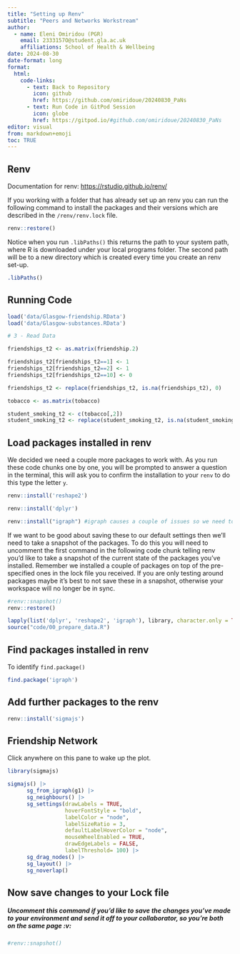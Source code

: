 ```yaml
---
title: "Setting up Renv"
subtitle: "Peers and Networks Workstream"
author:
  - name: Eleni Omiridou (PGR)
    email: 2333157O@student.gla.ac.uk
    affiliations: School of Health & Wellbeing 
date: 2024-08-30
date-format: long
format:
  html:
    code-links:
      - text: Back to Repository
        icon: github
        href: https://github.com/omiridoue/20240830_PaNs
      - text: Run Code in GitPod Session
        icon: globe
        href: https://gitpod.io/#github.com/omiridoue/20240830_PaNs
editor: visual
from: markdown+emoji
toc: TRUE
---
```


## Renv

Documentation for renv: <https://rstudio.github.io/renv/>

If you working with a folder that has already set up an renv you can run the following command to install the packages and their versions which are described in the `/renv/renv.lock` file.

```r
renv::restore()
```

Notice when you run `.libPaths()` this returns the path to your system path, where R is downloaded under your local programs folder. The second path will be to a new directory which is created every time you create an renv set-up.

```r
.libPaths()
```

## Running Code

```r
load('data/Glasgow-friendship.RData')
load('data/Glasgow-substances.RData')

# 3 - Read Data

friendships_t2 <- as.matrix(friendship.2)

friendships_t2[friendships_t2==1] <- 1
friendships_t2[friendships_t2==2] <- 1
friendships_t2[friendships_t2==10] <- 0

friendships_t2 <- replace(friendships_t2, is.na(friendships_t2), 0)

tobacco <- as.matrix(tobacco)

student_smoking_t2 <- c(tobacco[,2])
student_smoking_t2 <- replace(student_smoking_t2, is.na(student_smoking_t2), 0)
```

## Load packages installed in renv

We decided we need a couple more packages to work with. As you run these code chunks one by one, you will be prompted to answer a question in the terminal, this will ask you to confirm the installation to your `renv` to do this type the letter `y`.

```r
renv::install('reshape2')
```

```r
renv::install('dplyr')
```

```r
renv::install("igraph") #igraph causes a couple of issues so we need to install the above
```

If we want to be good about saving these to our default settings then we'll need to take a snapshot of the packages. To do this you will need to uncomment the first command in the following code chunk telling renv you'd like to take a snapshot of the current state of the packages you've installed. Remember we installed a couple of packages on top of the pre-specified ones in the lock file you received. If you are only testing around packages maybe it's best to not save these in a snapshot, otherwise your workspace will no longer be in sync.

```r
#renv::snapshot()
renv::restore()
```

```r

lapply(list('dplyr', 'reshape2', 'igraph'), library, character.only = TRUE)
source("code/00_prepare_data.R")
```

## Find packages installed in renv

To identify `find.package()`

```r
find.package('igraph')
```

## Add further packages to the renv

```r
renv::install('sigmajs')
```

## Friendship Network

Click anywhere on this pane to wake up the plot.

```r
library(sigmajs)

sigmajs() |> 
      sg_from_igraph(g1) |>  
      sg_neighbours() |> 
      sg_settings(drawLabels = TRUE, 
                  hoverFontStyle = "bold", 
                  labelColor = "node", 
                  labelSizeRatio = 3,
                  defaultLabelHoverColor = "node",
                  mouseWheelEnabled = TRUE, 
                  drawEdgeLabels = FALSE,
                  labelThreshold= 100) |> 
      sg_drag_nodes() |>  
      sg_layout() |> 
      sg_noverlap()

```

## Now save changes to your Lock file

##### Uncomment this command if you'd like to save the changes you've made to your environment and send it off to your collaborator, so you're both on the same page :v:

```r
#renv::snapshot()
```
